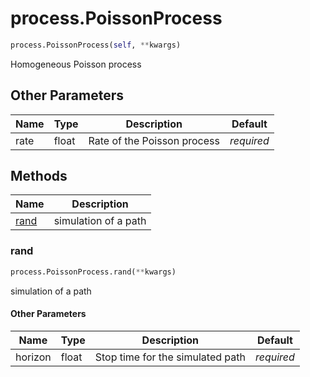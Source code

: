 # process.PoissonProcess { #sim_2024.process.PoissonProcess }

```python
process.PoissonProcess(self, **kwargs)
```

Homogeneous Poisson process

## Other Parameters {.doc-section .doc-section-other-parameters}

| Name   | Type   | Description                 | Default    |
|--------|--------|-----------------------------|------------|
| rate   | float  | Rate of the Poisson process | _required_ |

## Methods

| Name | Description |
| --- | --- |
| [rand](#sim_2024.process.PoissonProcess.rand) | simulation of a path |

### rand { #sim_2024.process.PoissonProcess.rand }

```python
process.PoissonProcess.rand(**kwargs)
```

simulation of a path

#### Other Parameters {.doc-section .doc-section-other-parameters}

| Name    | Type   | Description                      | Default    |
|---------|--------|----------------------------------|------------|
| horizon | float  | Stop time for the simulated path | _required_ |